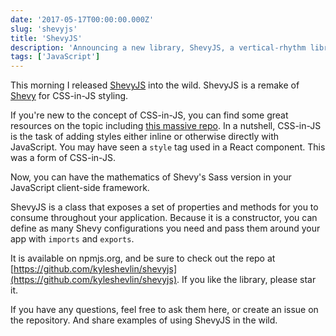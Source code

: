 ```yaml
---
date: '2017-05-17T00:00:00.000Z'
slug: 'shevyjs'
title: 'ShevyJS'
description: 'Announcing a new library, ShevyJS, a vertical-rhythm library for CSS-in-JS.'
tags: ['JavaScript']
---
```


This morning I released [ShevyJS](https://github.com/kyleshevlin/shevyjs) into the wild. ShevyJS is a remake of [Shevy](https://github.com/kyleshevlin/shevy) for CSS-in-JS styling.

If you're new to the concept of CSS-in-JS, you can find some great resources on the topic including [this massive repo](https://github.com/MicheleBertoli/css-in-js). In a nutshell, CSS-in-JS is the task of adding styles either inline or otherwise directly with JavaScript. You may have seen a `style` tag used in a React component. This was a form of CSS-in-JS.

Now, you can have the mathematics of Shevy's Sass version in your JavaScript client-side framework.

ShevyJS is a class that exposes a set of properties and methods for you to consume throughout your application. Because it is a constructor, you can define as many Shevy configurations you need and pass them around your app with `imports` and `exports`.

It is available on npmjs.org, and be sure to check out the repo at [https://github.com/kyleshevlin/shevyjs](https://github.com/kyleshevlin/shevyjs). If you like the library, please star it.

If you have any questions, feel free to ask them here, or create an issue on the repository. And share examples of using ShevyJS in the wild.
